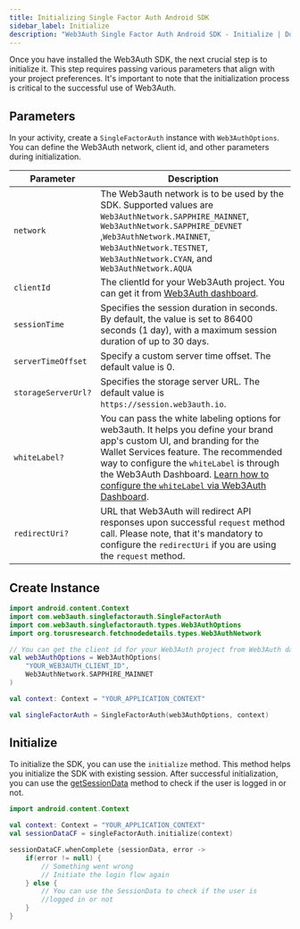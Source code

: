 ```yaml
---
title: Initializing Single Factor Auth Android SDK
sidebar_label: Initialize
description: "Web3Auth Single Factor Auth Android SDK - Initialize | Documentation - Web3Auth"
---
```



Once you have installed the Web3Auth SDK, the next crucial step is to initialize it. This step
requires passing various parameters that align with your project preferences. It's important to note
that the initialization process is critical to the successful use of Web3Auth.

## Parameters

In your activity, create a `SingleFactorAuth` instance with `Web3AuthOptions`. You can define the
Web3Auth network, client id, and other parameters during initialization.

| Parameter           | Description                                                                                                                                                                                                                                                                                                                           |
| ------------------- | ------------------------------------------------------------------------------------------------------------------------------------------------------------------------------------------------------------------------------------------------------------------------------------------------------------------------------------- |
| `network`           | The Web3auth network is to be used by the SDK. Supported values are `Web3AuthNetwork.SAPPHIRE_MAINNET`, `Web3AuthNetwork.SAPPHIRE_DEVNET` ,`Web3AuthNetwork.MAINNET`, `Web3AuthNetwork.TESTNET`, `Web3AuthNetwork.CYAN`, and `Web3AuthNetwork.AQUA`                                                                                   |
| `clientId`          | The clientId for your Web3Auth project. You can get it from [Web3Auth dashboard](https://dashboard.web3auth.io/).                                                                                                                                                                                                                     |
| `sessionTime`       | Specifies the session duration in seconds. By default, the value is set to 86400 seconds (1 day), with a maximum session duration of up to 30 days.                                                                                                                                                                                   |
| `serverTimeOffset`  | Specify a custom server time offset. The default value is 0.                                                                                                                                                                                                                                                                          |
| `storageServerUrl?` | Specifies the storage server URL. The default value is `https://session.web3auth.io`.                                                                                                                                                                                                                                                 |
| `whiteLabel?`       | You can pass the white labeling options for web3auth. It helps you define your brand app's custom UI, and branding for the Wallet Services feature. The recommended way to configure the `whiteLabel` is through the Web3Auth Dashboard. [Learn how to configure the `whiteLabel` via Web3Auth Dashboard](/docs/features/whitelabel). |
| `redirectUri?`      | URL that Web3Auth will redirect API responses upon successful `request` method call. Please note, that it's mandatory to configure the `redirectUri` if you are using the `request` method.                                                                                                                                           |

## Create Instance

```kotlin
import android.content.Context
import com.web3auth.singlefactorauth.SingleFactorAuth
import com.web3auth.singlefactorauth.types.Web3AuthOptions
import org.torusresearch.fetchnodedetails.types.Web3AuthNetwork

// You can get the client id for your Web3Auth project from Web3Auth dashboard.
val web3AuthOptions = Web3AuthOptions(
    "YOUR_WEB3AUTH_CLIENT_ID",
    Web3AuthNetwork.SAPPHIRE_MAINNET
)

val context: Context = "YOUR_APPLICATION_CONTEXT"

val singleFactorAuth = SingleFactorAuth(web3AuthOptions, context)
```

## Initialize

To initialize the SDK, you can use the `initialize` method. This method helps you initialize the SDK
with existing session. After successful initialization, you can use the
[getSessionData](./usage/#get-session-data) method to check if the user is logged in or not.

```kotlin
import android.content.Context

val context: Context = "YOUR_APPLICATION_CONTEXT"
val sessionDataCF = singleFactorAuth.initialize(context)

sessionDataCF.whenComplete {sessionData, error ->
    if(error != null) {
        // Something went wrong
        // Initiate the login flow again
    } else {
        // You can use the SessionData to check if the user is
        //logged in or not
    }
}
```
